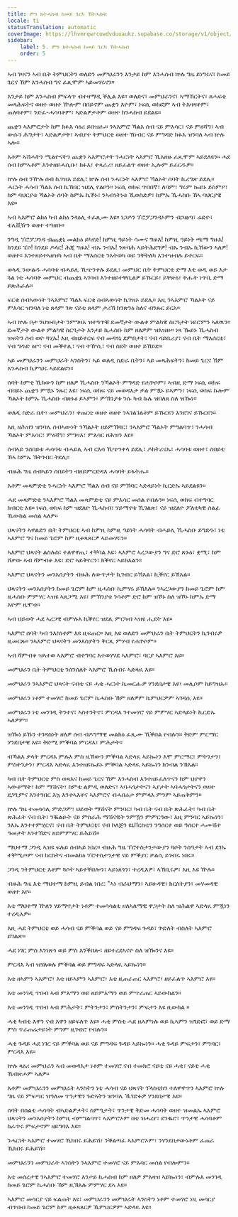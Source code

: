 ```yaml
---
title: ምን ክትሓስብ ከመይ ጌርካ ኽትሓስብ
locale: ti
statusTranslation: automatic
coverImage: https://lhvmrqwrcowdvduuaukz.supabase.co/storage/v1/object/public/strapi-uploads/small_cover-educacion-fundamental.webp-2d51a7828a2b1309555be27f7e2a61a0.webp
sidebar:
    label: 5. ምን ክትሓስብ ከመይ ጌርካ ኽትሓስብ
    order: 5
---
```

ኣብ ገዛናን ኣብ ቤት ትምህርትን ወለድን መምህራንን እንታይ ከም እንሓስብ ኵሉ ግዜ ይነግሩና፣ ከመይ ጌርና ኸም እንሓስብ ግና ፈጺሞም ኣይመሃሩናን።

እንታይ ከም እንሓስብ ምፍላጥ ብተዛማዲ ቐሊል እዩ። ወለድና፣ መምህራንና፣ ኣማኸርትና፣ ጸሓፍቲ መጻሕፍትና ወዘተ ወዘተ ዅሎም በበይኖም ጨቋን እዮም፣ ነፍሲ ወከፎም ኣብ ትእዛዛቶም፣ ጠለባቶም፣ ንድፈ-ሓሳባቶም፣ ኣድልዎታቶም ወዘተ ክንሓስብ ይደልዩ።

ጨቋን ኣእምሮታት ከም ክፉእ ሳዕሪ ይበዝሑ። ንኣእምሮ ኻልእ ሰብ ናይ ምእሳር፣ ናይ ምዕሻግ፣ ኣብ ውሱን ሕግታት፣ ኣድልዎታት፣ ኣብያተ ትምህርቲ ወዘተ ኽነብር ናይ ምግዳድ ክፉእ ዝንባለ ኣብ ኵሉ ኣሎ።

እቶም ኣሽሓትን ሚልዮናትን ጨቋን ኣእምሮታት ንሓርነት ኣእምሮ ኺእዘዙ ፈጺሞም ኣይደለዩን። ሓደ ሰብ ከምኣቶም እንተዘይሓሲቡ፣ ክፉእ፣ ተጻራሪ፣ ዘይፈልጥ ወዘተ ኢሎም ይፈርዱዎ።

ኵሉ ሰብ ንዅሉ ሰብ ኪገዝእ ይደሊ፣ ኵሉ ሰብ ንሓርነት ኣእምሮ ኻልኦት ሰባት ኪረግጽ ይደሊ። ሓርነት ሓሳብ ኻልእ ሰብ ኪኽበር ዝደሊ የልቦን። ነፍሲ ወከፍ ጥበበኛ፣ ለባም፣ ግሩም ኰይኑ ይስምዖ፣ ከም ባህርያቱ ኻልኦት ሰባት ከምኡ ኪኾኑ፣ ንኣብነትነቱ ኺወስድዎ፣ ከምኡ ኺሓስቡ ኸኣ ባህርያዊ እዩ።

ኣብ ኣእምሮ ልክዕ ካብ ልክዕ ንላዕሊ ተፈጺሙ እዩ። ነጋዶን ፕሮፓጋንዳኦምን ብጋዜጣ፣ ሬድዮ፣ ቴሌቪዥን ወዘተ ተዓዘቡ።

ንግዲ ፕሮፓጋንዳ ብጨቋኒ መልክዕ ይካየድ! ከምዚ ዓይነት ሳሙና ግዙእ! ከምዚ ዓይነት ጫማ ግዙእ! ክንደይ ፔሶ! ክንደይ ዶላር! ሕጂ ግዙእ! ብኡ ንብኡ! ንጽባሕ ኣይትሕደግዎ! ብኡ ንብኡ ኪኸውን ኣለዎ! ወዘተ። እንተዘይተኣዘዝካ ኣብ ቤት ማእሰርቲ ንእትወካ ወይ ንቐትለካ እንተዝብሉ ይተርፍ።

ወላዲ ንውልዱ ሓሳባቱ ብሓይሊ ኺጭንቀሉ ይደሊ፣ መምህር ቤት ትምህርቲ ድማ እቲ ወዲ ወይ እታ ጓል ነቲ ሓሳባት መምህር ብጨቋኒ ኣገባብ እንተዘይተቐቢልዎ ይኹርይ፣ ይቐጽዕ፣ ትሑት ነጥቢ ድማ ይጽሕፈሉ።

ፍርቂ ሰብኣውነት ንኣእምሮ ኻልእ ፍርቂ ሰብኣውነት ኪገዝኦ ይደሊ። እዚ ንኣእምሮ ኻልኦት ናይ ምእሳር ዝንባለ ነቲ ጸላም ገጽ ናይቲ ጸላም ታሪኽ ክንጽንዕ ከለና ብንጹር ይርአ።

ኣብ ኵሉ ቦታ ንህዝብታት ንምግዛእ ዝተዓጥቑ ደመኛታት ውልቀ ምልካዊ ስርዓታት ነይሮምን ኣለዉን። ደመኛታት ውልቀ ምልካዊ ስርዓታት እንታይ ኪሓስቡ ከም ዘለዎም ዝእዝዙ። ነጻ ዀይኑ ኺሓስብ ዝፍትን ሰብ ወዮ ጓሂኡ! እዚ ብዘይተርፍ ናብ መዳጎኒ ደምበታት፣ ናብ ሳይቤሪያ፣ ናብ ቤት ማእሰርቲ፣ ናብ ግዱድ ዕዮ፣ ናብ መቕተሊ፣ ናብ ተዅሲ፣ ናብ ስደት ወዘተ ይኸይድ።

ኣይ መምህራንን መምህራት ኣንስትን፣ ኣይ ወለዲ ስድራ ቤትን፣ ኣይ መጻሕፍትን፣ ከመይ ጌርና ኸም እንሓስብ ኪምህሩ ኣይደልዩን።

ሰባት ከምቲ ኺከውን ከም ዘለዎ ኺሓስቡ ንኻልኦት ምግዳድ የሐጕሶም፣ ኣብዚ ድማ ነፍሲ ወከፍ ብበይኑ ጨቋን ምዃኑ ንጹር እዩ፣ ነፍሲ ወከፍ ናይ መወዳእታ ቃል ምዃኑ ይኣምን፣ ነፍሲ ወከፍ ኩሎም ኻልኦት ከምኡ ኺሓስቡ ብጽኑዕ ይኣምን፣ ምኽንያቱ ንሱ ካብ ኩሉ ዝበለጸ ስለ ዝዀነ።

ወለዲ ስድራ ቤት፣ መምህራን፣ ቀጠርቲ ወዘተ ወዘተ ንኣገልገልቶም ይኹርዩን እንደገና ይኹርዩን።

እዚ ዘሕዝን ዝንባሌ ሰብኣውነት ንኻልኦት ዘይምኽባር፣ ንኣእምሮ ኻልኦት ምግልባጥ፣ ንሓሳብ ኻልኦት ምእሳር፣ ምዕሻግ፣ ምግዛእ፣ ምእሳር ዘሕዝን እዩ።

ሰብኣይ ንሰበይቱ ሓሳባቱ ብሓይሊ ኣብ ርእሳ ኺጭንቀላ ይደሊ፣ ዶክትሪናኡ፣ ሓሳባቱ ወዘተ፣ ሰበይቲ ኸኣ ከምኡ ኽትገብር ትደሊ።

ብዙሕ ግዜ ሰብኣይን ሰበይትን ብዘይምርድዳእ ሓሳባት ይፋትሑ።

እቶም መጻምድቲ ንሓርነት ኣእምሮ ኻልእ ሰብ ናይ ምኽባር ኣድላይነት ኪርድኡ ኣይደልዩን።

ሓደ መጻምድቲ ንኣእምሮ ኻልእ መጻምድቲ ናይ ምእሳር መሰል የብሉን። ነፍሲ ወከፍ ብተግባር ክብርቲ እዩ። ነፍሲ ወከፍ ከም ዝደለዮ ኺሓስብ፣ ሃይማኖቱ ኺገልጽ፣ ናይ ዝደለዮ ፖለቲካዊ ሰልፊ ኺውከል መሰል ኣለዎ።

ህጻናትን ኣዋልድን ቤት ትምህርቲ ኣብ ከምዚ ከምዚ ዓይነት ሓሳባት ብሓይሊ ኺሓስቡ ይግደዱ፣ ነቲ ኣእምሮ ግና ከመይ ጌሮም ከም ዚቆጻጸርዎ ኣይመሃሩን።

ኣእምሮ ህጻናት ልስሉስ፣ ተለዋዋጢ፣ ተቐባል እዩ፣ ኣእምሮ ኣረጋውያን ግና ድሮ ጽኑዕ፣ ቋሚ፣ ከም ሸቃው ኣብ ሻምብቆ እዩ፣ ድሮ ኣይቅየርን፣ ክቕየር ኣይክእልን።

ኣእምሮ ህጻናትን መንእሰያትን ብዙሕ ለውጥታት ኪገብር ይኽእል፣ ኪቕየር ይኽእል።

ህጻናትን መንእሰያትን ከመይ ጌሮም ከም ዚሓስቡ ኪምሃሩ ይኽእሉ። ንኣረጋውያን ከመይ ጌሮም ከም ዚሓስቡ ምምሃር ኣዝዩ ኣጸጋሚ እዩ፣ ምኽንያቱ ንሳቶም ድሮ ከም ዝኾኑ ስለ ዝኾኑ ከምኡ ድማ እዮም ዚሞቱ።

ኣብ ህይወት ሓደ ኣረጋዊ ብምሉእ ኪቕየር ዝደሊ ምርካብ ኣዝዩ ሒደት እዩ።

ኣእምሮ ሰባት ካብ ንእስነቶም እዩ ዚፍጠር። እዚ እዩ ወለድን መምህራን ቤት ትምህርትን ኪገብሩዎ ዚመርጹ። ንኣእምሮ ህጻናትን መንእሰያትን ቅርጺ ምሃብ የሐጕሶም።

ኣብ ሻምብቆ ዝኣተወ ኣእምሮ ብተግባር እተወሃሃደ ኣእምሮ፣ ባርያ ኣእምሮ እዩ።

መምህራን ቤት ትምህርቲ ንሰንሰለት ኣእምሮ ኺሰብሩ ኣድላዪ እዩ።

መምህራን ንኣእምሮ ህጻናት ናብቲ ናይ ሓቂ ሓርነት ኪመርሑዎ ሃንደበታዊ እዩ፣ መሊሶም ከይግዝኡ።

መምህራን ነቶም ተመሃሮ ከመይ ጌሮም ኪሓስቡ ኸም ዘለዎም ኪምህርዎም ኣገዳሲ እዩ።

መምህራን ነቲ መንገዲ ትንተና፣ ኣስተንትኖ፣ ምርዳእ ንተመሃሮ ናይ ምምሃር ኣድላይነት ኪርድኡ ኣለዎም።

ዝዀነ ይኹን ተገዳስነት ዘለዎ ሰብ ብዶግማዊ መልክዕ ፈጺሙ ኺቕበል የብሉን። ቅድም ምርማር ሃንደበታዊ እዩ። ቅድሚ ምቕባል ምርዳእ፣ ምሕታት።

ብኻልእ ቃላት ምርዳእ ምሉእ ምስ ዚኸውን ምቕባል ኣድላዪ ኣይኰነን እሞ ምርማር፣ ምትንታን፣ ምስትንታን፣ ምርዳእ ኣድላዪ እንተዘይኰይኑ ምቕባል ኣድላዪ ኣይኰነን ክንብል ንኽእል።

ካብ ቤት ትምህርቲ ምስ ወጻእና ከመይ ጌርና ኸም እንሓስብ እንተዘይፈለጥናን ከም ህያዋን ኣውቶማት፣ ከም ማሽናት፣ ከምቲ ልምዲ ወለድና፣ ኣባሓጎታትናን ኣያታት ኣባሓጎታትናን ወዘተ ደጋጊምና እንተንበር እኳ እንተኣእቶና ኣእምሮና ብሓበሬታ ምምላእ ምንም ኣይጠቅምን።

ኵሉ ግዜ ተመሳሳሊ ምድጋም፣ ህይወት ማሽናት ምንባር፣ ካብ ቤት ናብ ቤት ጽሕፈት፣ ካብ ቤት ጽሕፈት ናብ ቤት፣ ንቘልዑት ናይ ምስራሕ ማሽናዊት ንምዃን ምምርዓው፣ እዚ ምንባር ኣይኰነን፣ ንእኡ እንተተምሂርና፣ ናብ ቤት ትምህርቲ፣ ናብ ኮለጅን ዩኒቨርስቲን ንዓሰርተ ወይ ዓሰርተ ሓሙሽተ ዓመታት እንተኸድና ዘይምምሃር ይሕይሽ።

ማህተማ ጋንዲ ኣዝዩ ፍሉይ ሰብኣይ ነበረ። ብዙሕ ግዜ ፕሮተስታንታውያን ጓሶት ንሰዓታት ኣብ ደገኡ ተቐሚጦም ናብ ክርስትና ብመልክዕ ፕሮተስታንታዊ ናይ ምቕያር ቃልሲ ይገብሩ ነበሩ።

ጋንዲ ንትምህርቲ እቶም ጓሶት ኣይተቐበሎን፣ ኣይነጸጎን፣ ተረዲእዎ፣ ኣኽቢሩዎ፣ እዚ እዩ ዅሉ።

ብዙሕ ግዜ እቲ ማህተማ ከምዚ ይብል ነበረ: "ኣነ ብራህማን፣ ኣይሁዳዊ፣ ክርስትያን፣ መሃመዳዊ ወዘተ እየ።

እቲ ማህተማ ዅለን ሃይማኖታት ነቶም ተመሳሳልቲ ዘለኣለማዊ ዋጋታት ስለ ዝሕልዋ ኣድላዪ ምዃነን ተረዲእዎ።

እዚ ሓደ ትምህርቲ ወይ ሓሳብ ናይ ምቕባል ወይ ናይ ምግዳፍ ጉዳይ፣ ጕድለት ብስለት ኣእምሮ ይገልጽ።

ሓደ ነገር ምስ እንነጽጎ ወይ ምስ እንቕበሎ፣ ዘይተረደኣናዮ ስለ ዝዀንና እዩ።

ምርዳእ ኣብ ዝሃለወሉ ምቕባል ወይ ምግዳፍ ኣድላዪ ኣይኰነን።

እቲ ዘኣምን ኣእምሮ፣ እቲ ዘይኣምን ኣእምሮ፣ እቲ ዚጠራጠር ኣእምሮ፣ ዘይፈልጥ ኣእምሮ እዩ።

እቲ መንገዲ ጥበብ ኣብ ምእማን ወይ ዘይምእማን ወይ ምጥራጠር ኣይውከልን።

እቲ መንገዲ ጥበብ ኣብ ምሕታት፣ ምትንታን፣ ምስትንታን፣ ምፍታን እዩ ዚውከል ።

ሓቂ ካብቲ እዋን ናብ እዋን ዘይፍለጥ እዩ። ሓቂ ምስቲ ሓደ ዜኣምነሉ ወይ ኪኣምን ዝገድፎ፣ ወይ ድማ ምስ ጥራጠሬታይነት ምንም ዚገብሮ የብሉን።

ሓቂ ጉዳይ ሓደ ነገር ናይ ምቕባል ወይ ናይ ምግዳፍ ጉዳይ ኣይኰነን። ሓቂ ጉዳይ ምፍታን፣ ምንባር፣ ምርዳእ እዩ።

ኵሉ ጻዕሪ መምህራን ኣብ መወዳእታ ነቶም ተመሃሮ ናብ ተመክሮ ናይቲ ናይ ሓቂ፣ ናይቲ ሓቂ ኼብጽሖም ኣለዎ።

እቶም መምህራንን መምህራት ኣንስትን ነቲ ሓሳብ ናይ ህጻናት ፕላስቲክን ተለዋዋጥን ኣእምሮ ኵሉ ግዜ ናይ ምፍጣር ዝዓለመ ጥንታዊን ጉድኣትን ዝንባሌ ኺገድፉዎ ሃንደበታዊ እዩ።

ሰባት በሰልቲ ሓሳባት ብኣድልዎታት፣ ስምዒታት፣ ጥንታዊ ቅድመ ሓሳባት ወዘተ ዝመልኡ ኣእምሮ ህጻናትን መንእሰያትን ከምዚ ብምግልባጥ፣ ኣእምሮኦም በቲ ዝሓረየ፣ ደንቈሮ፣ ጥንታዊ ሓሳባቶም ክፈጥሩ ምፍታኖም ዘይግባእ እዩ።

ንሓርነት ኣእምሮ ተመሃሮ ኺክበሩ ይሕይሽ፣ ንቕልጣፈ ኣእምሮኦም፣ ንሃንደበታውነቶም ፈጠራ ኺክበሩ ይሕይሽ።

መምህራንን መምህራት ኣንስትን ንኣእምሮ ተመሃሮ ናይ ምእሳር መሰል የብሎምን።

እቲ መሰረታዊ ንኣእምሮ ተመሃሮ እንታይ ኪሓስብ ከም ዘለዎ ምእዛዝ ኣይኰነን፣ ብምሉእ መንገዲ ከመይ ጌሮም ኪሓስቡ ኸም ዚኽእሉ ምምሃር ደኣ እዩ።

ኣእምሮ መሳርያ ናይ ፍልጠት እዩ፣ መምህራንን መምህራት ኣንስትን ነቶም ተመሃሮ ነዚ መሳርያ ብጥበብ ከመይ ጌሮም ከም ዚቆጻጸርዎ ኺምህርዎም ኣድላዪ እዩ።

